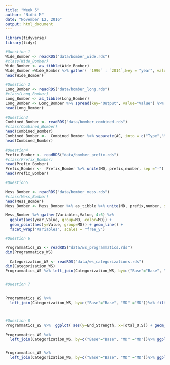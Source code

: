 ```yaml
---
title: "Week 5"
author: "Nidhi-M"
date: "November 12, 2016"
output: html_document
---
```

```r
library(tidyverse)
library(tidyr)

#Question 1 
Wide_Bomber <- readRDS("data/bomber_wide.rds")
#class(Wide_Bomber)
Wide_Bomber <- as_tibble(Wide_Bomber)
Wide_Bomber =Wide_Bomber %>% gather( `1996` : `2014`,key = "year", value="FH")
head(Wide_Bomber)

#Question 2
Long_Bomber <- readRDS("data/bomber_long.rds")
#class(Long_Bomber)
Long_Bomber <- as_tibble(Long_Bomber)
Long_Bomber <- Long_Bomber %>% spread(key="Output", value="Value") %>% as_tibble
head(Long_Bomber)

#Question3
Combined_Bomber <- readRDS("data/bomber_combined.rds")
#class(Combined_Bomber)
head(Combined_Bomber)
Combined_Bomber <-  Combined_Bomber %>% separate(AC, into = c("Type","MD"), sep = " ") %>% as_tibble()
head(Combined_Bomber)

#Question4
Prefix_Bomber <- readRDS("data/bomber_prefix.rds")
#class(Prefix_Bomber)
head(Prefix_Bomber)
Prefix_Bomber <-  Prefix_Bomber %>% unite(MD, prefix,number, sep ="-") %>%  spread(key = "Output", value ="Value")  %>% as_tibble()
head(Prefix_Bomber)

#Question5

Mess_Bomber <- readRDS("data/bomber_mess.rds")
#class(Mess_Bomber)
head(Mess_Bomber)
Mess_Bomber <- Mess_Bomber %>% as_tibble %>% unite(MD, prefix,number, sep ="-") %>% separate(Metric, into =c("year","FH")) %>% spread(key = "FH", value ="Value") %>% as_tibble()

Mess_Bomber %>% gather(Variables,Value, 4:6) %>% 
  ggplot(aes(year,Value, group=MD, color=MD)) +
  geom_point(aes(y=Value, group=MD)) + geom_line() +
  facet_wrap("Variables", scales = "free_y")

#Question 6

Programmatics_WS <- readRDS("data/ws_programmatics.rds")
dim(Programmatics_WS)

  Categorization_WS <- readRDS("data/ws_categorizations.rds")
dim(Categorization_WS)
Programmatics_WS %>% left_join(Categorization_WS, by=c("Base"="Base", "MD" ="MD")) %>% filter(FY == "2014" & Base =="MINOT AFB (ND)"  & System %in% c("AIRCRAFT", "MISSILES" ))  %>% group_by(System) %>%  summarise(sumofTotal_O.S = sum(Total_O.S), SumofEnd_Strength = sum(End_Strength, na.rm=TRUE))


#Question 7


Programmatics_WS %>% 
  left_join(Categorization_WS, by=c("Base"="Base", "MD" ="MD"))%>% filter(FY == "2014") %>%   mutate(CPFH = Total_O.S/FH) %>% group_by(Base) %>% summarise(Mean=mean(CPFH, na.rm=T)) %>% arrange(desc(Mean)) %>%   head(10) %>% ggplot(aes(x=reorder(Base, -Mean), y= Mean)) + geom_bar(stat = "identity") 



#Question 8
Programmatics_WS %>%  ggplot( aes(y=End_Strength, x=Total_O.S)) + geom_point(aes(y=End_Strength)) + facet_wrap("FY")

Programmatics_WS %>% 
  left_join(Categorization_WS, by=c("Base"="Base", "MD" ="MD"))%>% ggplot( aes(y=End_Strength, x=Total_O.S)) + geom_point(aes(y=End_Strength)) + facet_wrap("System")


Programmatics_WS %>% 
  left_join(Categorization_WS, by=c("Base"="Base", "MD" ="MD"))%>% ggplot( aes(y=End_Strength, x=Total_O.S)) + geom_point(aes(y=End_Strength)) + facet_wrap("Base")




```

